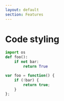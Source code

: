 ```yaml
---
layout: default
section: Features
---
```


# Code styling

```python
import os
def foo():
    if not bar:
        return True
```

```javascript
var foo = function() {
    if (!bar) {
        return true;
    }
};
```

<SlideControl />

<Navbar />
